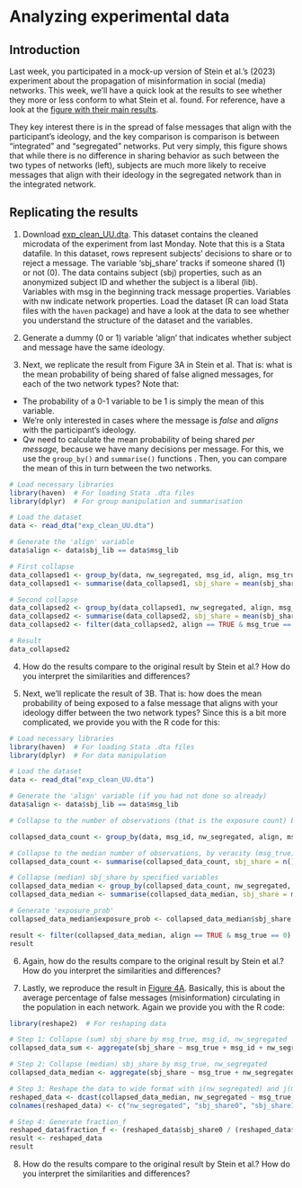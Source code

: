 # Analyzing experimental data

## Introduction

Last week, you participated in a mock-up version of Stein et al.’s (2023) experiment about the propagation of misinformation in social (media) networks. This week, we’ll have a quick look at the results to see whether they more or less conform to what Stein et al. found. For reference, have a look at the [figure with their main results](https://www.nature.com/articles/s41598-022-26913-5/figures/3).

They key interest there is in the spread of false messages that align with the participant’s ideology, and the key comparison is comparison is between “integrated” and “segregated” networks. Put very simply, this figure shows that while there is no difference in sharing behavior as such between the two types of networks (left), subjects are much more likely to receive messages that align with their ideology in the segregated network than in the integrated network.

## Replicating the results

1.  Download [exp_clean_UU.dta](https://github.com/rensec/srda/raw/main/exp_clean_UU.dta). This dataset contains the cleaned microdata of the experiment from last Monday. Note that this is a Stata datafile. In this dataset, rows represent subjects' decisions to share or to reject a message. The variable 'sbj_share' tracks if someone shared (1) or not (0). The data contains subject (sbj) properties, such as an anonymized subject ID and whether the subject is a liberal (lib). Variables with msg in the beginning track message properties. Variables with nw indicate network properties. Load the dataset (R  can load Stata files with the `haven` package) and have a look at the data to see whether you understand the structure of the dataset and the variables.

2.  Generate a dummy (0 or 1) variable ‘align' that indicates whether subject and message have the same ideology.

3.  Next, we replicate the result from Figure 3A in Stein et al. That is: what is the mean probability of being shared of false aligned messages, for each of the two network types? Note that:

-   The probability of a 0-1 variable to be 1 is simply the mean of this variable.
-   We’re only interested in cases where the message is *false* and *aligns* with the participant’s ideology.
-   Qw need to calculate the mean probability of being shared *per message,* because we have many decisions per message. For this, we use the `group_by()` and `summarise()` functions . Then, you can compare the mean of this in turn between the two networks.

```r
# Load necessary libraries
library(haven)  # For loading Stata .dta files
library(dplyr)  # For group manipulation and summarisation

# Load the dataset
data <- read_dta("exp_clean_UU.dta")

# Generate the 'align' variable
data$align <- data$sbj_lib == data$msg_lib

# First collapse
data_collapsed1 <- group_by(data, nw_segregated, msg_id, align, msg_true)
data_collapsed1 <- summarise(data_collapsed1, sbj_share = mean(sbj_share, na.rm = TRUE), .groups = "drop")

# Second collapse
data_collapsed2 <- group_by(data_collapsed1, nw_segregated, align, msg_true)
data_collapsed2 <- summarise(data_collapsed2, sbj_share = mean(sbj_share, na.rm = TRUE), .groups = "drop")
data_collapsed2 <- filter(data_collapsed2, align == TRUE & msg_true == 0)

# Result
data_collapsed2

```

4.  How do the results compare to the original result by Stein et al.? How do you interpret the similarities and differences?

5.  Next, we’ll replicate the result of 3B. That is: how does the mean probability of being exposed to a false message that aligns with your ideology differ between the two network types? Since this is a bit more complicated, we provide you with the R code for this:



```r
# Load necessary libraries
library(haven)  # For loading Stata .dta files
library(dplyr)  # For data manipulation

# Load the dataset
data <- read_dta("exp_clean_UU.dta")

# Generate the 'align' variable (if you had not done so already)
data$align <- data$sbj_lib == data$msg_lib

# Collapse to the number of observations (that is the exposure count) by message ID, type of network, whether the message is true, alignment, and network size.

collapsed_data_count <- group_by(data, msg_id, nw_segregated, align, msg_true, nw_size)

# Collapse to the median number of observations, by veracity (msg_true), network type & size, and alignment.
collapsed_data_count <- summarise(collapsed_data_count, sbj_share = n(), .groups = "drop")

# Collapse (median) sbj_share by specified variables
collapsed_data_median <- group_by(collapsed_data_count, nw_segregated, align, msg_true, nw_size)
collapsed_data_median <- summarise(collapsed_data_median, sbj_share = median(sbj_share), .groups = "drop")

# Generate 'exposure_prob'
collapsed_data_median$exposure_prob <- collapsed_data_median$sbj_share / (collapsed_data_median$nw_size / 2)

result <- filter(collapsed_data_median, align == TRUE & msg_true == 0)
result

```
 6.   Again, how do the results compare to the original result by Stein et al.? How do you interpret the similarities and differences? 


7.	Lastly, we reproduce the result in [Figure 4A](https://www.nature.com/articles/s41598-022-26913-5/figures/4). Basically, this is about the average percentage of false messages (misinformation) circulating in the population in each network.  Again we provide you with the R code: 
 
```r
library(reshape2)  # For reshaping data

# Step 1: Collapse (sum) sbj_share by msg_true, msg_id, nw_segregated
collapsed_data_sum <- aggregate(sbj_share ~ msg_true + msg_id + nw_segregated, data = data, FUN = sum)

# Step 2: Collapse (median) sbj_share by msg_true, nw_segregated
collapsed_data_median <- aggregate(sbj_share ~ msg_true + nw_segregated, data = collapsed_data_sum, FUN = median)

# Step 3: Reshape the data to wide format with i(nw_segregated) and j(msg_true)
reshaped_data <- dcast(collapsed_data_median, nw_segregated ~ msg_true, value.var = "sbj_share")
colnames(reshaped_data) <- c("nw_segregated", "sbj_share0", "sbj_share1")

# Step 4: Generate fraction_f
reshaped_data$fraction_f <- (reshaped_data$sbj_share0 / (reshaped_data$sbj_share0 + reshaped_data$sbj_share1)) * 100
result <- reshaped_data
result

```

8.	How do the results compare to the original result by Stein et al.? How do you interpret the similarities and differences?
 

